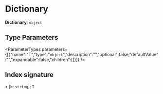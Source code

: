 
# Dictionary

 **Dictionary**: `object`

## Type Parameters

<ParameterTypes parameters={[{"name":"T","type":"`object`","description":"","optional":false,"defaultValue":"","expandable":false,"children":[]}]} />

## Index signature

▪ [k: `string`]: `T`
